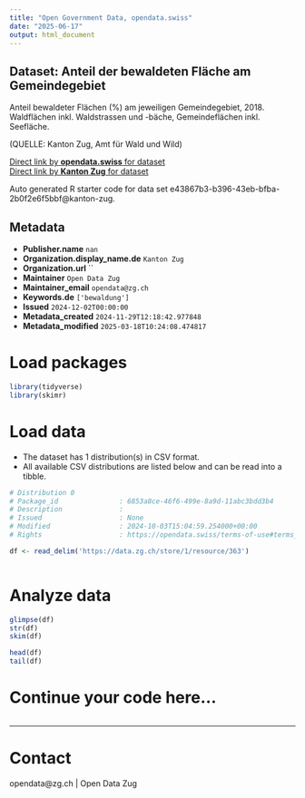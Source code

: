 ```yaml
---
title: "Open Government Data, opendata.swiss"
date: "2025-06-17"
output: html_document
---
```


## Dataset: Anteil der bewaldeten Fläche am Gemeindegebiet

Anteil bewaldeter Flächen (%) am jeweiligen Gemeindegebiet, 2018.
Waldflächen inkl. Waldstrassen und -bäche,
Gemeindeflächen inkl. Seefläche.

(QUELLE: Kanton Zug, Amt für Wald und Wild)

[Direct link by **opendata.swiss** for dataset](https://opendata.swiss/de/dataset/anteil-der-bewaldeten-flache-am-gemeindegebiet)<br>
[Direct link by **Kanton Zug** for dataset](https://www.zg.ch/behoerden/gesundheitsdirektion/statistikfachstelle/themen/land-und-forstwirtschaft/forstwirtschaft)

Auto generated R starter code for data set e43867b3-b396-43eb-bfba-2b0f2e6f5bbf@kanton-zug.

## Metadata

- **Publisher.name** `nan`
- **Organization.display_name.de** `Kanton Zug`
- **Organization.url** ``
- **Maintainer** `Open Data Zug`
- **Maintainer_email** `opendata@zg.ch`
- **Keywords.de** `['bewaldung']`
- **Issued** `2024-12-02T00:00:00`
- **Metadata_created** `2024-11-29T12:18:42.977848`
- **Metadata_modified** `2025-03-18T10:24:08.474817`


# Load packages

```r

library(tidyverse)
library(skimr)

```

# Load data

-   The dataset has 1 distribution(s) in CSV format.
-   All available CSV distributions are listed below and can be read into a tibble.

```r

# Distribution 0
# Package_id               : 6853a8ce-46f6-499e-8a9d-11abc3bdd3b4
# Description              : 
# Issued                   : None
# Modified                 : 2024-10-03T15:04:59.254000+00:00
# Rights                   : https://opendata.swiss/terms-of-use#terms_by

df <- read_delim('https://data.zg.ch/store/1/resource/363')



```

# Analyze data

```r

glimpse(df)
str(df)
skim(df)

head(df)
tail(df)

```

# Continue your code here...

```r

```

------------------------------------------------------------------------

# Contact

opendata@zg.ch | Open Data Zug
